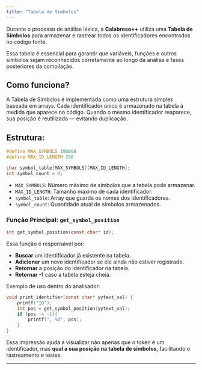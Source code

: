 ```yaml
--- 
title: "Tabela de Símbolos"
---
```

Durante o processo de análise léxica, a **Calabreso++** utiliza uma **Tabela de Símbolos** para armazenar e rastrear todos os identificadores encontrados no código fonte.

Essa tabela é essencial para garantir que variáveis, funções e outros símbolos sejam reconhecidos corretamente ao longo da análise e fases posteriores da compilação.

## Como funciona?

A Tabela de Símbolos é implementada como uma estrutura simples baseada em arrays. Cada identificador único é armazenado na tabela à medida que aparece no código. Quando o mesmo identificador reaparece, sua posição é reutilizada — evitando duplicação.

## Estrutura:

```c
#define MAX_SYMBOLS 100000
#define MAX_ID_LENGTH 256

char symbol_table[MAX_SYMBOLS][MAX_ID_LENGTH];
int symbol_count = 0;
```

- `MAX_SYMBOLS`: Número máximo de símbolos que a tabela pode armazenar.
- `MAX_ID_LENGTH`: Tamanho máximo de cada identificador.
- `symbol_table`: Array que guarda os nomes dos identificadores.
- `symbol_count`: Quantidade atual de símbolos armazenados.

### Função Principal: `get_symbol_position`

```c
int get_symbol_position(const char* id);
```

Essa função é responsável por:

- **Buscar** um identificador já existente na tabela.
- **Adicionar** um novo identificador se ele ainda não estiver registrado.
- **Retornar** a posição do identificador na tabela.
- **Retornar -1** caso a tabela esteja cheia.

Exemplo de uso dentro do analisador:

```c
void print_identifier(const char* yytext_val) {
    printf("ID");
    int pos = get_symbol_position(yytext_val);
    if (pos != -1){
        printf(", %d", pos);
    }
}
```

Essa impressão ajuda a visualizar não apenas que o token é um identificador, mas **qual a sua posição na tabela de símbolos**, facilitando o rastreamento e testes.

------